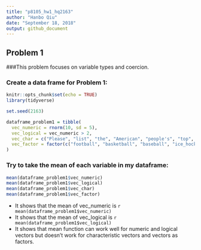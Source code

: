 ```yaml
---
title: "p8105_hw1_hq2163"
author: "Hanbo Qiu"
date: "September 18, 2018"
output: github_document
---
```


Problem 1  
------------------------------------------------------------

###This problem focuses on variable types and coercion.

### Create a data frame for Problem 1:

```r
knitr::opts_chunk$set(echo = TRUE)
library(tidyverse)
```

```r
set.seed(2163)

dataframe_problem1 = tibble(
  vec_numeric = rnorm(10, sd = 5),
  vec_logical = vec_numeric > 2,
  vec_char = c("Please", "list", "the", "American", "people's", "top", "four", "most", "popular", "sports"),
  vec_factor = factor(c("football", "basketball", "baseball", "ice_hockey", "football", "basketball", "baseball", "ice_hockey", "football", "basketball"))
)
```
### Try to take the mean of each variable in my dataframe:

```r
mean(dataframe_problem1$vec_numeric)
mean(dataframe_problem1$vec_logical)
mean(dataframe_problem1$vec_char)
mean(dataframe_problem1$vec_factor)
```

* It shows that the mean of vec_numeric is `r mean(dataframe_problem1$vec_numeric)`
* It shows that the mean of vec_logical is `r mean(dataframe_problem1$vec_logical)`
* It shows that mean function can work well for numeric and logical vectors but doesn't work for    characteristic vectors and vectors as factors.

